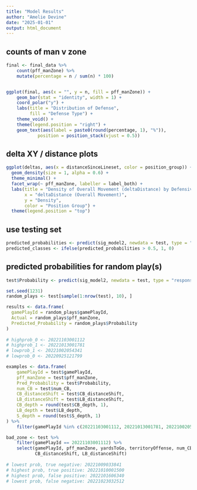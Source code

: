 ```yaml
---
title: "Model Results"
author: "Amelie Devine"
date: "2025-01-01"
output: html_document
---
```


## counts of man v zone
```r
final <- final_data %>%
    count(pff_manZone) %>% 
    mutate(percentage = n / sum(n) * 100)


ggplot(final, aes(x = "", y = n, fill = pff_manZone)) +
    geom_bar(stat = "identity", width = 1) + 
    coord_polar("y") + 
    labs(title = "Distribution of Defense", 
         fill = "Defense Type") + 
    theme_void() +
    theme(legend.position = "right") +
    geom_text(aes(label = paste0(round(percentage, 1), "%")), 
            position = position_stack(vjust = 0.5))
```

## delta XY / distance plots
```r
ggplot(deltas, aes(x = distanceSinceLineset, color = position_group)) +
  geom_density(size = 1, alpha = 0.6) +
  theme_minimal() +
  facet_wrap(~ pff_manZone, labeller = label_both) +
  labs(title = "Density of Overall Movement (deltaDistance) by Defensive Scheme",
       x = "deltaDistance (Overall Movement)",
       y = "Density",
       color = "Position Group") +
  theme(legend.position = "top")
```

## use testing set
```r
predicted_probabilities <- predict(sig_model2, newdata = test, type = "response")
predicted_classes <- ifelse(predicted_probabilities > 0.5, 1, 0)
```

## predicted probabilities for random play(s)
```r
test$Probability <- predict(sig_model2, newdata = test, type = "response")

set.seed(1231) 
random_plays <- test[sample(1:nrow(test), 10), ]

results <- data.frame(
  gamePlayId = random_plays$gamePlayId,
  Actual = random_plays$pff_manZone,
  Predicted_Probability = random_plays$Probability
)
 
# highprob_0 <- 20221103001112 
# highprob_1 <- 20221013001781
# lowprob_1 <- 20221002054341
# lowprob_0 <- 20220925121799

examples <- data.frame(
    gamePlayId = test$gamePlayId,
    pff_manZone = test$pff_manZone,
    Pred_Probability = test$Probability,
    num_CB = test$num_CB,
    CB_distanceShift = test$CB_distanceShift,
    LB_distanceShift = test$LB_distanceShift,
    CB_depth = round(test$CB_depth, 1),
    LB_depth = test$LB_depth,
    S_depth = round(test$S_depth, 1)
) %>% 
    filter(gamePlayId %in% c(20221103001112, 20221013001781, 20221002054341, 20220925121799))

bad_zone <- test %>% 
    filter(gamePlayId == 20221103001112) %>% 
    select(gamePlayId, pff_manZone, yardsToGo, territoryOffense, num_CB, CB_depth, LB_depth, S_depth,
           CB_distanceShift, LB_distanceShift)
    
# lowest prob, true negative: 20221009033841
# highest prob, true positive: 20221010001500
# highest prob, false positive: 2022101606340
# lowest prob, false negative: 20221023032512
```

